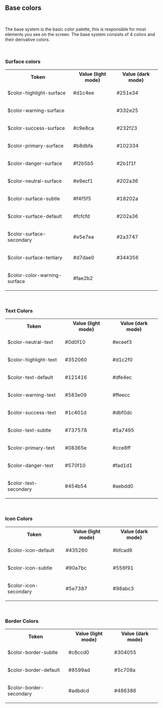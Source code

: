 ## Base colors

<f-divider></f-divider>

<br />

<p>
    The base system is the basic color palette, this is responsible for most elements you see on the
    screen. The base system consists of 4 colors and their derivative colors.
</p>

<br />

### Surface colors

<f-divider></f-divider>

<Preview>
    <table class="custom-color-table">
        <tbody>
            <tr>
                <th>Token</th>
                <th>Value (light mode)</th>
                <th>Value (dark mode)</th>
            </tr>
            <tr>
                <td>
                    <p class="color-table-token">$color-highlight-surface</p>
                </td>
                <td>
                    <div class="custom-table-flex">
                        <div class="width-set">
                            <p>#d1c4ee</p>
                        </div>
                        <div
                            style={{
                                background: '#d1c4ee',
                                height: 16,
                                width: 60,
                                borderRadius: 0,
                                marginLeft: 50,
                            }}
                        ></div>
                    </div>
                </td>
                <td>
                    <div class="custom-table-flex">
                        <div class="width-set">
                            <p>#251e34</p>
                        </div>
                        <div
                            style={{
                                background: '#251e34',
                                height: 16,
                                width: 60,
                                borderRadius: 0,
                                marginLeft: 50,
                            }}
                        ></div>
                    </div>
                </td>
            </tr>
            <tr>
                <td>
                    <p class="color-table-token">$color-warning-surface</p>
                </td>
                <td>
                    <div class="custom-table-flex">
                        <div class="width-set">
                            <p></p>
                        </div>
                        <div
                            style={{
                                background: 'undefined',
                                height: 16,
                                width: 60,
                                borderRadius: 0,
                                marginLeft: 50,
                            }}
                        ></div>
                    </div>
                </td>
                <td>
                    <div class="custom-table-flex">
                        <div class="width-set">
                            <p>#332e25</p>
                        </div>
                        <div
                            style={{
                                background: '#332e25',
                                height: 16,
                                width: 60,
                                borderRadius: 0,
                                marginLeft: 50,
                            }}
                        ></div>
                    </div>
                </td>
            </tr>
            <tr>
                <td>
                    <p class="color-table-token">$color-success-surface</p>
                </td>
                <td>
                    <div class="custom-table-flex">
                        <div class="width-set">
                            <p>#c9e8ca</p>
                        </div>
                        <div
                            style={{
                                background: '#c9e8ca',
                                height: 16,
                                width: 60,
                                borderRadius: 0,
                                marginLeft: 50,
                            }}
                        ></div>
                    </div>
                </td>
                <td>
                    <div class="custom-table-flex">
                        <div class="width-set">
                            <p>#232f23</p>
                        </div>
                        <div
                            style={{
                                background: '#232f23',
                                height: 16,
                                width: 60,
                                borderRadius: 0,
                                marginLeft: 50,
                            }}
                        ></div>
                    </div>
                </td>
            </tr>
            <tr>
                <td>
                    <p class="color-table-token">$color-primary-surface</p>
                </td>
                <td>
                    <div class="custom-table-flex">
                        <div class="width-set">
                            <p>#b8dbfa</p>
                        </div>
                        <div
                            style={{
                                background: '#b8dbfa',
                                height: 16,
                                width: 60,
                                borderRadius: 0,
                                marginLeft: 50,
                            }}
                        ></div>
                    </div>
                </td>
                <td>
                    <div class="custom-table-flex">
                        <div class="width-set">
                            <p>#102334</p>
                        </div>
                        <div
                            style={{
                                background: '#102334',
                                height: 16,
                                width: 60,
                                borderRadius: 0,
                                marginLeft: 50,
                            }}
                        ></div>
                    </div>
                </td>
            </tr>
            <tr>
                <td>
                    <p class="color-table-token">$color-danger-surface</p>
                </td>
                <td>
                    <div class="custom-table-flex">
                        <div class="width-set">
                            <p>#f2b5b5</p>
                        </div>
                        <div
                            style={{
                                background: '#f2b5b5',
                                height: 16,
                                width: 60,
                                borderRadius: 0,
                                marginLeft: 50,
                            }}
                        ></div>
                    </div>
                </td>
                <td>
                    <div class="custom-table-flex">
                        <div class="width-set">
                            <p>#2b1f1f</p>
                        </div>
                        <div
                            style={{
                                background: '#2b1f1f',
                                height: 16,
                                width: 60,
                                borderRadius: 0,
                                marginLeft: 50,
                            }}
                        ></div>
                    </div>
                </td>
            </tr>
            <tr>
                <td>
                    <p class="color-table-token">$color-neutral-surface</p>
                </td>
                <td>
                    <div class="custom-table-flex">
                        <div class="width-set">
                            <p>#e9ecf1</p>
                        </div>
                        <div
                            style={{
                                background: '#e9ecf1',
                                height: 16,
                                width: 60,
                                borderRadius: 0,
                                marginLeft: 50,
                            }}
                        ></div>
                    </div>
                </td>
                <td>
                    <div class="custom-table-flex">
                        <div class="width-set">
                            <p>#202a36</p>
                        </div>
                        <div
                            style={{
                                background: '#202a36',
                                height: 16,
                                width: 60,
                                borderRadius: 0,
                                marginLeft: 50,
                            }}
                        ></div>
                    </div>
                </td>
            </tr>
            <tr>
                <td>
                    <p class="color-table-token">$color-surface-subtle</p>
                </td>
                <td>
                    <div class="custom-table-flex">
                        <div class="width-set">
                            <p>#f4f5f5</p>
                        </div>
                        <div
                            style={{
                                background: '#f4f5f5',
                                height: 16,
                                width: 60,
                                borderRadius: 0,
                                marginLeft: 50,
                            }}
                        ></div>
                    </div>
                </td>
                <td>
                    <div class="custom-table-flex">
                        <div class="width-set">
                            <p>#18202a</p>
                        </div>
                        <div
                            style={{
                                background: '#18202a',
                                height: 16,
                                width: 60,
                                borderRadius: 0,
                                marginLeft: 50,
                            }}
                        ></div>
                    </div>
                </td>
            </tr>
            <tr>
                <td>
                    <p class="color-table-token">$color-surface-default</p>
                </td>
                <td>
                    <div class="custom-table-flex">
                        <div class="width-set">
                            <p>#fcfcfd</p>
                        </div>
                        <div
                            style={{
                                background: '#fcfcfd',
                                height: 16,
                                width: 60,
                                borderRadius: 0,
                                marginLeft: 50,
                            }}
                        ></div>
                    </div>
                </td>
                <td>
                    <div class="custom-table-flex">
                        <div class="width-set">
                            <p>#202a36</p>
                        </div>
                        <div
                            style={{
                                background: '#202a36',
                                height: 16,
                                width: 60,
                                borderRadius: 0,
                                marginLeft: 50,
                            }}
                        ></div>
                    </div>
                </td>
            </tr>
            <tr>
                <td>
                    <p class="color-table-token">$color-surface-secondary</p>
                </td>
                <td>
                    <div class="custom-table-flex">
                        <div class="width-set">
                            <p>#e5e7ea</p>
                        </div>
                        <div
                            style={{
                                background: '#e5e7ea',
                                height: 16,
                                width: 60,
                                borderRadius: 0,
                                marginLeft: 50,
                            }}
                        ></div>
                    </div>
                </td>
                <td>
                    <div class="custom-table-flex">
                        <div class="width-set">
                            <p>#2a3747</p>
                        </div>
                        <div
                            style={{
                                background: '#2a3747',
                                height: 16,
                                width: 60,
                                borderRadius: 0,
                                marginLeft: 50,
                            }}
                        ></div>
                    </div>
                </td>
            </tr>
            <tr>
                <td>
                    <p class="color-table-token">$color-surface-tertiary</p>
                </td>
                <td>
                    <div class="custom-table-flex">
                        <div class="width-set">
                            <p>#d7dae0</p>
                        </div>
                        <div
                            style={{
                                background: '#d7dae0',
                                height: 16,
                                width: 60,
                                borderRadius: 0,
                                marginLeft: 50,
                            }}
                        ></div>
                    </div>
                </td>
                <td>
                    <div class="custom-table-flex">
                        <div class="width-set">
                            <p>#344356</p>
                        </div>
                        <div
                            style={{
                                background: '#344356',
                                height: 16,
                                width: 60,
                                borderRadius: 0,
                                marginLeft: 50,
                            }}
                        ></div>
                    </div>
                </td>
            </tr>
            <tr>
                <td>
                    <p class="color-table-token">$color-color-warning-surface</p>
                </td>
                <td>
                    <div class="custom-table-flex">
                        <div class="width-set">
                            <p>#fae2b2</p>
                        </div>
                        <div
                            style={{
                                background: '#fae2b2',
                                height: 16,
                                width: 60,
                                borderRadius: 0,
                                marginLeft: 50,
                            }}
                        ></div>
                    </div>
                </td>
                <td>
                    <div class="custom-table-flex">
                        <div class="width-set">
                            <p></p>
                        </div>
                        <div
                            style={{
                                background: 'undefined',
                                height: 16,
                                width: 60,
                                borderRadius: 0,
                                marginLeft: 50,
                            }}
                        ></div>
                    </div>
                </td>
            </tr>
        </tbody>
    </table>
</Preview>

<br />

### Text Colors

<f-divider></f-divider>

<Preview>
    <table class="custom-color-table">
        <tbody>
            <tr>
                <th>Token</th>
                <th>Value (light mode)</th>
                <th>Value (dark mode)</th>
            </tr>
            <tr>
                <td>
                    <p class="color-table-token">$color-neutral-text</p>
                </td>
                <td>
                    <div class="custom-table-flex">
                        <div class="width-set">
                            <p>#0d0f10</p>
                        </div>
                        <div
                            style={{
                                background: '#0d0f10',
                                height: 16,
                                width: 60,
                                borderRadius: 0,
                                marginLeft: 50,
                            }}
                        ></div>
                    </div>
                </td>
                <td>
                    <div class="custom-table-flex">
                        <div class="width-set">
                            <p>#eceef3</p>
                        </div>
                        <div
                            style={{
                                background: '#eceef3',
                                height: 16,
                                width: 60,
                                borderRadius: 0,
                                marginLeft: 50,
                            }}
                        ></div>
                    </div>
                </td>
            </tr>
            <tr>
                <td>
                    <p class="color-table-token">$color-highlight-text</p>
                </td>
                <td>
                    <div class="custom-table-flex">
                        <div class="width-set">
                            <p>#352060</p>
                        </div>
                        <div
                            style={{
                                background: '#352060',
                                height: 16,
                                width: 60,
                                borderRadius: 0,
                                marginLeft: 50,
                            }}
                        ></div>
                    </div>
                </td>
                <td>
                    <div class="custom-table-flex">
                        <div class="width-set">
                            <p>#d1c2f0</p>
                        </div>
                        <div
                            style={{
                                background: '#d1c2f0',
                                height: 16,
                                width: 60,
                                borderRadius: 0,
                                marginLeft: 50,
                            }}
                        ></div>
                    </div>
                </td>
            </tr>
            <tr>
                <td>
                    <p class="color-table-token">$color-text-default</p>
                </td>
                <td>
                    <div class="custom-table-flex">
                        <div class="width-set">
                            <p>#121416</p>
                        </div>
                        <div
                            style={{
                                background: '#121416',
                                height: 16,
                                width: 60,
                                borderRadius: 0,
                                marginLeft: 50,
                            }}
                        ></div>
                    </div>
                </td>
                <td>
                    <div class="custom-table-flex">
                        <div class="width-set">
                            <p>#dfe4ec</p>
                        </div>
                        <div
                            style={{
                                background: '#dfe4ec',
                                height: 16,
                                width: 60,
                                borderRadius: 0,
                                marginLeft: 50,
                            }}
                        ></div>
                    </div>
                </td>
            </tr>
            <tr>
                <td>
                    <p class="color-table-token">$color-warning-text</p>
                </td>
                <td>
                    <div class="custom-table-flex">
                        <div class="width-set">
                            <p>#583e09</p>
                        </div>
                        <div
                            style={{
                                background: '#583e09',
                                height: 16,
                                width: 60,
                                borderRadius: 0,
                                marginLeft: 50,
                            }}
                        ></div>
                    </div>
                </td>
                <td>
                    <div class="custom-table-flex">
                        <div class="width-set">
                            <p>#ffeecc</p>
                        </div>
                        <div
                            style={{
                                background: '#ffeecc',
                                height: 16,
                                width: 60,
                                borderRadius: 0,
                                marginLeft: 50,
                            }}
                        ></div>
                    </div>
                </td>
            </tr>
            <tr>
                <td>
                    <p class="color-table-token">$color-success-text</p>
                </td>
                <td>
                    <div class="custom-table-flex">
                        <div class="width-set">
                            <p>#1c401d</p>
                        </div>
                        <div
                            style={{
                                background: '#1c401d',
                                height: 16,
                                width: 60,
                                borderRadius: 0,
                                marginLeft: 50,
                            }}
                        ></div>
                    </div>
                </td>
                <td>
                    <div class="custom-table-flex">
                        <div class="width-set">
                            <p>#dbf0dc</p>
                        </div>
                        <div
                            style={{
                                background: '#dbf0dc',
                                height: 16,
                                width: 60,
                                borderRadius: 0,
                                marginLeft: 50,
                            }}
                        ></div>
                    </div>
                </td>
            </tr>
            <tr>
                <td>
                    <p class="color-table-token">$color-text-subtle</p>
                </td>
                <td>
                    <div class="custom-table-flex">
                        <div class="width-set">
                            <p>#737578</p>
                        </div>
                        <div
                            style={{
                                background: '#737578',
                                height: 16,
                                width: 60,
                                borderRadius: 0,
                                marginLeft: 50,
                            }}
                        ></div>
                    </div>
                </td>
                <td>
                    <div class="custom-table-flex">
                        <div class="width-set">
                            <p>#5a7495</p>
                        </div>
                        <div
                            style={{
                                background: '#5a7495',
                                height: 16,
                                width: 60,
                                borderRadius: 0,
                                marginLeft: 50,
                            }}
                        ></div>
                    </div>
                </td>
            </tr>
            <tr>
                <td>
                    <p class="color-table-token">$color-primary-text</p>
                </td>
                <td>
                    <div class="custom-table-flex">
                        <div class="width-set">
                            <p>#08365e</p>
                        </div>
                        <div
                            style={{
                                background: '#08365e',
                                height: 16,
                                width: 60,
                                borderRadius: 0,
                                marginLeft: 50,
                            }}
                        ></div>
                    </div>
                </td>
                <td>
                    <div class="custom-table-flex">
                        <div class="width-set">
                            <p>#cce8ff</p>
                        </div>
                        <div
                            style={{
                                background: '#cce8ff',
                                height: 16,
                                width: 60,
                                borderRadius: 0,
                                marginLeft: 50,
                            }}
                        ></div>
                    </div>
                </td>
            </tr>
            <tr>
                <td>
                    <p class="color-table-token">$color-danger-text</p>
                </td>
                <td>
                    <div class="custom-table-flex">
                        <div class="width-set">
                            <p>#570f10</p>
                        </div>
                        <div
                            style={{
                                background: '#570f10',
                                height: 16,
                                width: 60,
                                borderRadius: 0,
                                marginLeft: 50,
                            }}
                        ></div>
                    </div>
                </td>
                <td>
                    <div class="custom-table-flex">
                        <div class="width-set">
                            <p>#fad1d1</p>
                        </div>
                        <div
                            style={{
                                background: '#fad1d1',
                                height: 16,
                                width: 60,
                                borderRadius: 0,
                                marginLeft: 50,
                            }}
                        ></div>
                    </div>
                </td>
            </tr>
            <tr>
                <td>
                    <p class="color-table-token">$color-text-secondary</p>
                </td>
                <td>
                    <div class="custom-table-flex">
                        <div class="width-set">
                            <p>#454b54</p>
                        </div>
                        <div
                            style={{
                                background: '#454b54',
                                height: 16,
                                width: 60,
                                borderRadius: 0,
                                marginLeft: 50,
                            }}
                        ></div>
                    </div>
                </td>
                <td>
                    <div class="custom-table-flex">
                        <div class="width-set">
                            <p>#aebdd0</p>
                        </div>
                        <div
                            style={{
                                background: '#aebdd0',
                                height: 16,
                                width: 60,
                                borderRadius: 0,
                                marginLeft: 50,
                            }}
                        ></div>
                    </div>
                </td>
            </tr>
        </tbody>
    </table>
</Preview>

<br />

### Icon Colors

<f-divider></f-divider>

<Preview>
    <table class="custom-color-table">
        <tbody>
            <tr>
                <th>Token</th>
                <th>Value (light mode)</th>
                <th>Value (dark mode)</th>
            </tr>
            <tr>
                <td>
                    <p class="color-table-token">$color-icon-default</p>
                </td>
                <td>
                    <div class="custom-table-flex">
                        <div class="width-set">
                            <p>#435260</p>
                        </div>
                        <div
                            style={{
                                background: '#435260',
                                height: 16,
                                width: 60,
                                borderRadius: 0,
                                marginLeft: 50,
                            }}
                        ></div>
                    </div>
                </td>
                <td>
                    <div class="custom-table-flex">
                        <div class="width-set">
                            <p>#bfcad9</p>
                        </div>
                        <div
                            style={{
                                background: '#bfcad9',
                                height: 16,
                                width: 60,
                                borderRadius: 0,
                                marginLeft: 50,
                            }}
                        ></div>
                    </div>
                </td>
            </tr>
            <tr>
                <td>
                    <p class="color-table-token">$color-icon-subtle</p>
                </td>
                <td>
                    <div class="custom-table-flex">
                        <div class="width-set">
                            <p>#90a7bc</p>
                        </div>
                        <div
                            style={{
                                background: '#90a7bc',
                                height: 16,
                                width: 60,
                                borderRadius: 0,
                                marginLeft: 50,
                            }}
                        ></div>
                    </div>
                </td>
                <td>
                    <div class="custom-table-flex">
                        <div class="width-set">
                            <p>#556f91</p>
                        </div>
                        <div
                            style={{
                                background: '#556f91',
                                height: 16,
                                width: 60,
                                borderRadius: 0,
                                marginLeft: 50,
                            }}
                        ></div>
                    </div>
                </td>
            </tr>
            <tr>
                <td>
                    <p class="color-table-token">$color-icon-secondary</p>
                </td>
                <td>
                    <div class="custom-table-flex">
                        <div class="width-set">
                            <p>#5e7387</p>
                        </div>
                        <div
                            style={{
                                background: '#5e7387',
                                height: 16,
                                width: 60,
                                borderRadius: 0,
                                marginLeft: 50,
                            }}
                        ></div>
                    </div>
                </td>
                <td>
                    <div class="custom-table-flex">
                        <div class="width-set">
                            <p>#98abc3</p>
                        </div>
                        <div
                            style={{
                                background: '#98abc3',
                                height: 16,
                                width: 60,
                                borderRadius: 0,
                                marginLeft: 50,
                            }}
                        ></div>
                    </div>
                </td>
            </tr>
        </tbody>
    </table>
</Preview>

<br />

### Border Colors

<f-divider></f-divider>

<Preview>
    <table class="custom-color-table">
        <tbody>
            <tr>
                <th>Token</th>
                <th>Value (light mode)</th>
                <th>Value (dark mode)</th>
            </tr>
            <tr>
                <td>
                    <p class="color-table-token">$color-border-subtle</p>
                </td>
                <td>
                    <div class="custom-table-flex">
                        <div class="width-set">
                            <p>#c8ccd0</p>
                        </div>
                        <div
                            style={{
                                background: '#c8ccd0',
                                height: 16,
                                width: 60,
                                borderRadius: 0,
                                marginLeft: 50,
                            }}
                        ></div>
                    </div>
                </td>
                <td>
                    <div class="custom-table-flex">
                        <div class="width-set">
                            <p>#304055</p>
                        </div>
                        <div
                            style={{
                                background: '#304055',
                                height: 16,
                                width: 60,
                                borderRadius: 0,
                                marginLeft: 50,
                            }}
                        ></div>
                    </div>
                </td>
            </tr>
            <tr>
                <td>
                    <p class="color-table-token">$color-border-default</p>
                </td>
                <td>
                    <div class="custom-table-flex">
                        <div class="width-set">
                            <p>#8599ad</p>
                        </div>
                        <div
                            style={{
                                background: '#8599ad',
                                height: 16,
                                width: 60,
                                borderRadius: 0,
                                marginLeft: 50,
                            }}
                        ></div>
                    </div>
                </td>
                <td>
                    <div class="custom-table-flex">
                        <div class="width-set">
                            <p>#5c708a</p>
                        </div>
                        <div
                            style={{
                                background: '#5c708a',
                                height: 16,
                                width: 60,
                                borderRadius: 0,
                                marginLeft: 50,
                            }}
                        ></div>
                    </div>
                </td>
            </tr>
            <tr>
                <td>
                    <p class="color-table-token">$color-border-secondary</p>
                </td>
                <td>
                    <div class="custom-table-flex">
                        <div class="width-set">
                            <p>#adbdcd</p>
                        </div>
                        <div
                            style={{
                                background: '#adbdcd',
                                height: 16,
                                width: 60,
                                borderRadius: 0,
                                marginLeft: 50,
                            }}
                        ></div>
                    </div>
                </td>
                <td>
                    <div class="custom-table-flex">
                        <div class="width-set">
                            <p>#486386</p>
                        </div>
                        <div
                            style={{
                                background: '#486386',
                                height: 16,
                                width: 60,
                                borderRadius: 0,
                                marginLeft: 50,
                            }}
                        ></div>
                    </div>
                </td>
            </tr>
        </tbody>
    </table>
</Preview>
